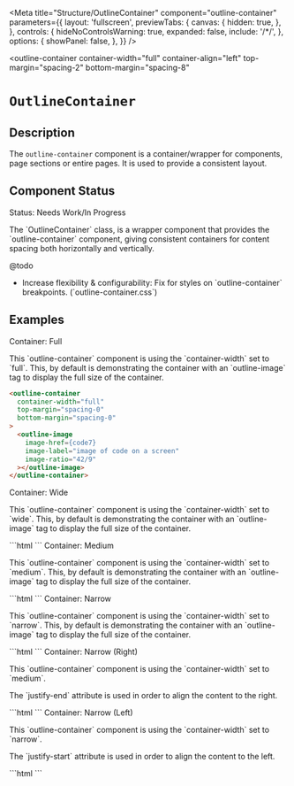 


<Meta
  title="Structure/OutlineContainer"
  component="outline-container"
  parameters={{
    layout: 'fullscreen',
    previewTabs: {
      canvas: {
        hidden: true,
      },
    },
    controls: {
      hideNoControlsWarning: true,
      expanded: false,
      include: '/*/',
    },
    options: {
      showPanel: false,
    },
  }}
/>

<outline-container
  container-width="full"
  container-align="left"
  top-margin="spacing-2"
  bottom-margin="spacing-8"
>
  # `OutlineContainer`

  ## Description
  The `outline-container` component is a container/wrapper for components,
  page sections or entire pages. It is used to provide a consistent layout.

  ## Component Status
  <outline-alert status="warning" size="large" className="mb-6">
    <span slot="header">Status: Needs Work/In Progress</span>
    <p>
      The `OutlineContainer` class, is a wrapper component that provides the
      `outline-container` component, giving consistent containers for content
      spacing both horizontally and vertically.
    </p>
  </outline-alert>
  <outline-alert status="error" size="large" className="mb-6">
    <span slot="header">@todo</span>
    <ul>
      <li>Increase flexibility & configurability: Fix for styles on `outline-container` breakpoints. (`outline-container.css`)</li>
    </ul>
  </outline-alert>
</outline-container>

## Examples
<outline-container container-width="full" top-margin="spacing-0" bottom-margin="spacing-12" component-spacing="spacing-2">
  <outline-alert status="info" size="large">
    <span slot="header">Container: Full</span>
    <p>
      This `outline-container` component is using the `container-width` set to
      `full`. This, by default is demonstrating the container with an `outline-image` tag to display the full size of the container.
    </p>
  </outline-alert>
  <outline-container
    container-width="full"
    top-margin="spacing-0"
    bottom-margin="spacing-0"
  >
    <outline-image
      image-href={code7}
      image-label="image of code on a screen"
      image-ratio="42/9"
    ></outline-image>

  ```html
  <outline-container
    container-width="full"
    top-margin="spacing-0"
    bottom-margin="spacing-0"
  >   
    <outline-image
      image-href={code7}
      image-label="image of code on a screen"
      image-ratio="42/9"
    ></outline-image>
  </outline-container>
  ```
  </outline-container>
</outline-container>

<outline-container container-width="wide" top-margin="spacing-6" bottom-margin="spacing-12" component-spacing="spacing-2">
  <outline-alert status="info" size="large">
    <span slot="header">Container: Wide</span>
    <p>
      This `outline-container` component is using the `container-width` set to
      `wide`. This, by default is demonstrating the container with an `outline-image` tag to display the full size of the container.
    </p>
  </outline-alert>
  <outline-container
    container-width="full"
  >
    <outline-image
      image-href={code5}
      image-label="image of code on a screen"
      image-ratio="42/9"
    ></outline-image>
```html
<outline-container
  container-width="full"
  top-margin="spacing-2"
  bottom-margin="spacing-0"
>   
  <outline-image
    image-href={code7}
    image-label="image of code on a screen"
    image-ratio="42/9"
  ></outline-image>
</outline-container>
```
  </outline-container>
</outline-container>

<outline-container container-width="medium" top-margin="spacing-0" bottom-margin="spacing-12" component-spacing="spacing-2">
  <outline-alert status="info" size="large">
    <span slot="header">Container: Medium</span>
    <p>
      This `outline-container` component is using the `container-width` set to
      `medium`. This, by default is demonstrating the container with an `outline-image` tag to display the full size of the container.
    </p>
  </outline-alert>
  <outline-container
    container-width="full"
    top-margin="spacing-2"
    bottom-margin="spacing-1"
  >
    <outline-image
      image-href={code3}
      image-label="image of code on a screen"
      image-ratio="42/9"
    ></outline-image>
```html
<outline-container
  container-width="medium"
  top-margin="spacing-2"
  bottom-margin="spacing-0"
>
  <outline-image
    image-href={code3}
    image-label="image of code on a screen"
    image-ratio="42/9"
  ></outline-image>
</outline-container>
```
  </outline-container>
</outline-container>

<outline-container container-width="narrow" top-margin="spacing-0" bottom-margin="spacing-12" component-spacing="spacing-2">
  <outline-alert status="info" size="large">
    <span slot="header">Container: Narrow</span>
    <p>
      This `outline-container` component is using the `container-width` set to
      `narrow`. This, by default is demonstrating the container with an `outline-image` tag to display the full size of the container.
    </p>
  </outline-alert>
  <outline-container
    container-width="full"
    top-margin="spacing-2"
    bottom-margin="spacing-0"
  >
    <outline-image
      image-href={code1}
      image-label="image of code on a screen"
      image-ratio="42/9"
    ></outline-image>
```html
<outline-container
  container-width="narrow"
  top-margin="spacing-2"
  bottom-margin="spacing-0"
>
  <outline-image
    image-href={code1}
    image-label="image of code on a screen"
    image-ratio="42/9"
  ></outline-image>
</outline-container>
```
  </outline-container>
</outline-container>

<outline-container container-width="narrow" top-margin="spacing-0" bottom-margin="spacing-12" component-spacing="spacing-2" justify-end>
  <outline-alert status="info" size="large">
    <span slot="header">Container: Narrow (Right)</span>
    <p>
      This `outline-container` component is using the `container-width` set to
      `medium`. 
    </p>
    <p>
      The `justify-end` attribute is used in order to align the content to the
      right.
    </p>
  </outline-alert>
  <outline-container
    container-width="full"
    top-margin="spacing-2"
    bottom-margin="spacing-0"
  >
    <outline-image
      image-href={code2}
      image-label="image of code on a screen"
      image-ratio="42/9"
    ></outline-image>
```html
<outline-container
  container-width="narrow"
  top-margin="spacing-2"
  bottom-margin="spacing-0"
  justify-end
>
  <outline-image
    image-href={code2}
    image-label="image of code on a screen"
    image-ratio="42/9"
  ></outline-image>
</outline-container> 
```
  </outline-container>
</outline-container>

<outline-container container-width="narrow" top-margin="spacing-0" bottom-margin="spacing-12" component-spacing="spacing-2" component-spacing="spacing-2" justify-start>
  <outline-alert status="info" size="large">
    <span slot="header">Container: Narrow (Left)</span>
    <p>
      This `outline-container` component is using the `container-width` set to
      `narrow`.
    </p>
    <p>
      The `justify-start` attribute is used in order to align the content to the
      left.
    </p>
  </outline-alert>
  <outline-container
    container-width="full"
    top-margin="spacing-2"
    bottom-margin="spacing-0"
  >   
    <outline-image
      image-href={code6}
      image-label="image of code on a screen"
      image-ratio="42/9"
    ></outline-image>
```html
<outline-container
  container-width="narrow"
  top-margin="spacing-2"
  bottom-margin="spacing-0"
  justify-start
>   
  <outline-image
    image-href={code6}
    image-label="image of code on a screen"
    image-ratio="42/9"
  ></outline-image>
</outline-container>
```
  </outline-container>
</outline-container>
